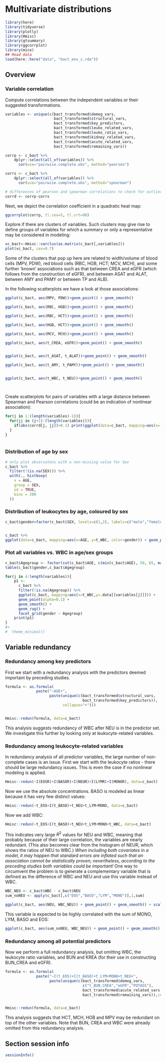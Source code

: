 
#  Multivariate distributions

```r
library(here)
library(tidyverse)
library(plotly)
library(Hmisc)
library(gtsummary)
library(ggcorrplot)
library(mice)
## Read data 
load(here::here("data", "bact_env_c.rda"))
```



## Overview

### Variable correlation

Compute correlations between the independent variables or their suggested transformations.



```r
variables <- unique(c(bact_transformed$demog_vars, 
                      bact_transformed$structural_vars,
                      bact_transformed$key_predictors,
                      bact_transformed$leuko_related_vars,
                      bact_transformed$leuko_ratio_vars,
                      bact_transformed$kidney_related_vars,
                      bact_transformed$acute_related_vars,
                      bact_transformed$remaining_vars))

corrp <- c_bact %>%
    dplyr::select(all_of(variables)) %>%
      cor(use="pairwise.complete.obs", method="pearson")

corrs <- c_bact %>%
    dplyr::select(all_of(variables)) %>%
      cor(use="pairwise.complete.obs", method="spearman")

# differences of pearson and spearman correlations to check for outliers
corrd <- corrp-corrs
```

Next, we depict the correlation coefficient in a quadratic heat map:

```r
ggcorrplot(corrp, tl.cex=5, tl.srt=90)
```

Explore if there are clusters of variables. Such clusters may give rise to define groups of variables for which a summary or only a representative may be considered in modeling:

```r
vc_bact<-Hmisc::varclus(as.matrix(c_bact[,variables]))
plot(vc_bact, cex=0.7)
```

Some of the clusters that pop up here are related to width/volume of blood cells (MPV, PDW), red blood cells (RBC, HGB, HCT; MCV, MCH), and some further 'known' associations such as that between CREA and eGFR (which follows from the construction of eGFR), and between ASAT and ALAT, between AMY and PAMY or between TP and ALB).

In the following scatterplots we have a look at those associations:

```r
ggplot(c_bact, aes(MPV, PDW))+geom_point() + geom_smooth()

ggplot(c_bact, aes(RBC, HGB))+geom_point() + geom_smooth()

ggplot(c_bact, aes(RBC, HCT))+geom_point() + geom_smooth()

ggplot(c_bact, aes(HGB, HCT))+geom_point() + geom_smooth()

ggplot(c_bact, aes(MCV, MCH))+geom_point() + geom_smooth()

ggplot(c_bact, aes(t_CREA, eGFR))+geom_point() + geom_smooth()


ggplot(c_bact, aes(t_ASAT, t_ALAT))+geom_point() + geom_smooth()

ggplot(c_bact, aes(t_AMY, t_PAMY))+geom_point() + geom_smooth()


ggplot(c_bact, aes(t_WBC, t_NEU))+geom_point() + geom_smooth()




```


Create scatterplots for pairs of variables with a large distance between Spearman and Pearson correlations (could be an indication of nonlinear association):

```r
for(j in 1:(length(variables)-1)){
  for(jj in (j+1):(length(variables))){
    if(abs(corrd[j, jj])>0.1) print(ggplot(data=c_bact, mapping=aes(x=.data[[variables[j]]],y=.data[[variables[jj]]]))+ geom_point()+geom_smooth())
  }
}



```






### Distribution of age by sex

```r
# only plot observatons with a non-missing value for Sex
c_bact %>%
  filter(!(is.na(SEX))) %>%
  with(., histboxp(
    x = AGE,
    group = SEX,
    sd = TRUE,
    bins = 200
  ))


```

### Distribution of leukocytes by age, coloured by sex

```r
c_bact$gender=factor(c_bact$SEX, levels=c(1,2), labels=c("male","female"))


c_bact %>%
ggplot(data=c_bact, mapping=aes(x=AGE, y=t_WBC, color=gender)) + geom_point() + geom_smooth()
```

### Plot all variables vs. WBC in age/sex groups

```r
c_bact$Agegroup <- factor(cut(c_bact$AGE, c(min(c_bact$AGE), 50, 65, max(c_bact$AGE))))
table(c_bact$gender,c_bact$Agegroup)
```



```r
for(j in 4:length(variables)){
    p1 <- 
      c_bact %>% 
      filter(!is.na(Agegroup)) %>% 
      ggplot(c_bact, mapping=aes(x=t_WBC,y=.data[[variables[j]]])) + 
      geom_point(alpha=0.1) + 
      geom_smooth() +  
      geom_rug() +
      facet_grid(gender ~ Agegroup)
    print(p1)
}
#+
#  theme_minimal()

```

## Variable redundancy 

### Redundancy among key predictors

First we start with a redundancy analysis with the predictors deemed important by preceding studies.

```r
formula <- as.formula(
              paste("~AGE+",
                    paste(unique(c(bact_transformed$structural_vars,
                                   bact_transformed$key_predictors)),
                          collapse="+")))


Hmisc::redun(formula, data=c_bact)

```

This analysis suggests redundancy of WBC after NEU is in the predictor set. We investigate this further by looking only at leukocyte-related variables.

### Redundancy among leukocyte-related variables

In redundancy analysis of all predictor variables, the large number of non-complete cases is an issue.  First we start with the leukocyte ratios - there should be large redundancy issues. This is even the case if no nonlinear modeling is applied.

```r
Hmisc::redun(~I(EOSR)+I(BASOR)+I(NEUR)+I(LYMR)+I(MONOR), data=c_bact)
```

Now we use the absolute concentrations. BASO is modeled as linear because it has very few distinct values:

```r
Hmisc::redun(~t_EOS+I(t_BASO)+t_NEU+t_LYM+MONO, data=c_bact)
```

Now we add WBC:

```r
Hmisc::redun(~t_EOS+I(t_BASO)+t_NEU+t_LYM+MONO+t_WBC, data=c_bact)
```

This indicates very large $R^2$ values for NEU and WBC, meaning that probably because of their large correlation, the variables are nearly redundant. (This also becomes clear from the histogram of NEUR, which shows the ratios of NEU to WBC.) *When including both covariates in a model, it may happen that standard errors are inflated such that an association cannot be statistically proven; nevertheless, according to the preceding studies both variables could be important!* One way to circumvent the problem is to generate a complementary variable that is defined as the difference of WBC and NEU and use this variable instead of WBC. 

```r
WBC_NEU <- c_bact$WBC - c_bact$NEU
sum_noNEU <- apply(c_bact[,c("EOS","BASO","LYM","MONO")],1,sum)

ggplot(c_bact, aes(NEU, WBC_NEU)) + geom_point() + geom_smooth() + scale_x_continuous(trans="pseudo_log") + scale_y_continuous(trans="pseudo_log")
```

This variable is expected to be highly correlated with the sum of MONO, LYM, BASO and EOS:

```r
ggplot(c_bact, aes(sum_noNEU, WBC_NEU)) + geom_point() + geom_smooth() + scale_x_continuous(trans="pseudo_log") + scale_y_continuous(trans="pseudo_log")

```

### Redundancy among all potential predictors

Now we perform a full redundancy analysis, but omitting WBC, the leukocyte ratio variables, and BUN and KREA (for their use in constructing BUN_CREA and eGFR).

```r
formula <- as.formula(
              paste("~I(t_EOS)+I(t_BASO)+t_LYM+MONO+t_NEU+",
                    paste(unique(c(bact_transformed$demog_vars,
                                   c("t_BUN_CREA","eGFR","POTASS"),
                                   bact_transformed$acute_related_vars,
                                   bact_transformed$remaining_vars)),collapse="+")))


Hmisc::redun(formula, data=c_bact)
```

This analysis suggests that HCT, MCH, HGB and MPV may be redundant on top of the other variables. Note that BUN, CREA and WBC were already omitted from this redundancy analysis.




## Section session info

```r
sessionInfo()
```
